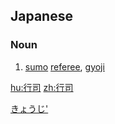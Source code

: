 ==Japanese==
{{ja-kanjitab|行|司}}

===Noun===
{{ja-noun|ぎょうじ}}

# [[sumo]] [[referee]], [[gyoji]]
[[Category:ja:Sumo|きょうじ']]

[[hu:行司]]
[[zh:行司]]